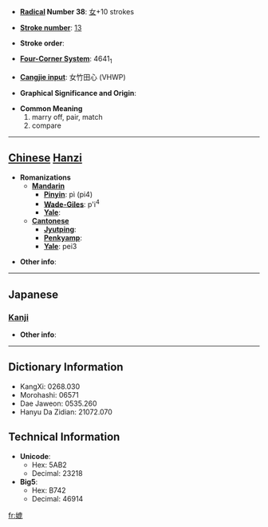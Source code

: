 * '''[[Wiktionary:Chinese radical index| Radical]] Number 38''': [[Wiktionary:Chinese radical index 女|女]]+10 strokes

* '''[[Wiktionary:Chinese total strokes index|Stroke number]]''': [[Wiktionary:Chinese total strokes index 13|13]]

* '''Stroke order''': 

* '''[[Wiktionary:Chinese four corner index|Four-Corner System]]''': 4641<sub>1</sub>

* '''[[Wiktionary:Chinese Cangjie index|Cangjie input]]''': 女竹田心 (VHWP)

* '''Graphical Significance and Origin''': 

* '''Common Meaning'''
*#marry off, pair, match
*# compare


----

== [[Chinese]] [[Hanzi]] ==

* '''Romanizations'''
** '''[[Mandarin]]'''
*** '''[[Pinyin]]''': pì (pi4)
*** '''[[Wade-Giles]]''': p'i<sup>4</sup>
*** '''[[Yale]]''': 
** '''[[Cantonese]]'''
*** '''[[Jyutping]]''':
*** '''[[Penkyamp]]''': 
*** '''[[Yale]]''': pei3

* '''Other info''': 

----

==Japanese==
===[[Kanji]]===
{{kanji|on readings=[[へい]] (hei), [[ひ]] (hi), [[び]] (bi)
|kun readings=[[つれあい]] (tsureai)
}}

* '''Other info''':  

----

== Dictionary Information ==

* KangXi: 0268.030
* Morohashi: 06571
* Dae Jaweon: 0535.260
* Hanyu Da Zidian: 21072.070

== Technical Information ==

* '''Unicode''':
** Hex: 5AB2
** Decimal: 23218
* '''Big5''':
** Hex: B742
** Decimal: 46914

[[fr:媲]]